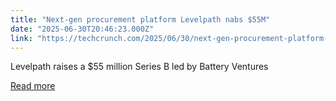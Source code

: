 ```yaml
---
title: "Next-gen procurement platform Levelpath nabs $55M"
date: "2025-06-30T20:46:23.000Z"
link: "https://techcrunch.com/2025/06/30/next-gen-procurement-platform-levelpath-nabs-55m/"
---
```


Levelpath raises a $55 million Series B led by Battery Ventures

[Read more](https://techcrunch.com/2025/06/30/next-gen-procurement-platform-levelpath-nabs-55m/)
